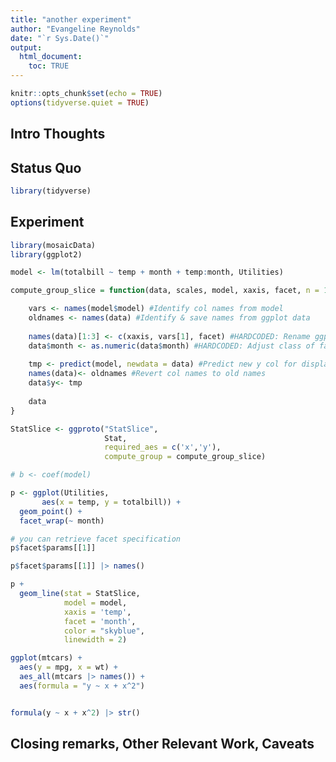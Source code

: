 ```yaml
---
title: "another experiment"
author: "Evangeline Reynolds"
date: "`r Sys.Date()`"
output: 
  html_document:
    toc: TRUE
---
```


```r
knitr::opts_chunk$set(echo = TRUE)
options(tidyverse.quiet = TRUE)
```




## Intro Thoughts


## Status Quo

```r
library(tidyverse)

```

## Experiment

```r
library(mosaicData)
library(ggplot2)

model <- lm(totalbill ~ temp + month + temp:month, Utilities)

compute_group_slice = function(data, scales, model, xaxis, facet, n = 100, ...) {

    vars <- names(model$model) #Identify col names from model
    oldnames <- names(data) #Identify & save names from ggplot data
    
    names(data)[1:3] <- c(xaxis, vars[1], facet) #HARDCODED: Rename ggplot data to     match model names
    data$month <- as.numeric(data$month) #HARDCODED: Adjust class of facet variable as    needed
    
    tmp <- predict(model, newdata = data) #Predict new y col for displaying the model
    names(data)<- oldnames #Revert col names to old names
    data$y<- tmp
    
    data
}

StatSlice <- ggproto("StatSlice",
                     Stat,
                     required_aes = c('x','y'),
                     compute_group = compute_group_slice)

# b <- coef(model)

p <- ggplot(Utilities, 
       aes(x = temp, y = totalbill)) +
  geom_point() +
  facet_wrap(~ month)

# you can retrieve facet specification 
p$facet$params[[1]]

p$facet$params[[1]] |> names()

p +
  geom_line(stat = StatSlice, 
            model = model, 
            xaxis = 'temp',
            facet = 'month', 
            color = "skyblue",
            linewidth = 2)

```


```r

ggplot(mtcars) + 
  aes(y = mpg, x = wt) +
  aes_all(mtcars |> names()) + 
  aes(formula = "y ~ x + x^2")


formula(y ~ x + x^2) |> str()

```


## Closing remarks, Other Relevant Work, Caveats
